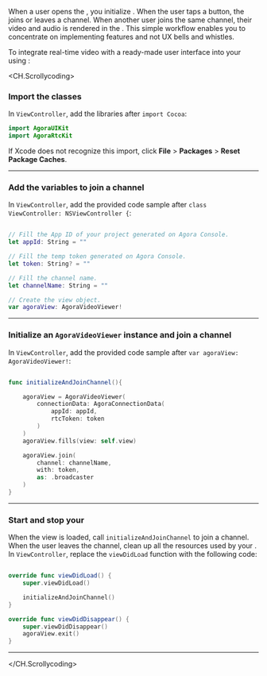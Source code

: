 <PlatformWrapper platform="macos">

When a user opens the <Vpl k="CLIENT" />, you initialize <Vg k="UIK" />. When the user taps a button, the <Vpl k="CLIENT" /> joins or leaves a channel. When another user joins the same channel, their video and audio is rendered in the <Vpl k="CLIENT" />. This simple workflow enables you to concentrate on implementing <Vg k="COMPANY" /> features and not UX bells and whistles.

To integrate real-time video with a ready-made user interface into your <Vpl k="CLIENT" /> using <Vg k="UIK" />:


<CH.Scrollycoding>

### Import the <Vg k="UIK" /> classes

In `ViewController`, add the <Vg k="UIK" /> libraries after `import Cocoa`:

```swift ViewController focus=1:2
import AgoraUIKit
import AgoraRtcKit
```

If Xcode does not recognize this import, click **File** &gt; **Packages** &gt; **Reset Package Caches**.

---

### Add the variables to join a channel

In `ViewController`, add the provided code sample after `class ViewController: NSViewController {`:

```swift ViewController focus=2:12

// Fill the App ID of your project generated on Agora Console.
let appId: String = ""

// Fill the temp token generated on Agora Console.
let token: String? = ""

// Fill the channel name.
let channelName: String = ""

// Create the view object.
var agoraView: AgoraVideoViewer!

```
---

### Initialize an `AgoraVideoViewer` instance and join a channel

In `ViewController`, add the provided code sample after `var agoraView: AgoraVideoViewer!`:

```swift ViewController focus=2:17

func initializeAndJoinChannel(){

    agoraView = AgoraVideoViewer(
        connectionData: AgoraConnectionData(
            appId: appId,
            rtcToken: token
        )
    )
    agoraView.fills(view: self.view)

    agoraView.join(
        channel: channelName,
        with: token,
        as: .broadcaster
    )
}

```

---

### Start and stop your <Vpl k="CLIENT"/>

When the view is loaded, call `initializeAndJoinChannel` to join a channel. When the user leaves the channel, clean up all the resources used by your  <Vpl k="CLIENT"/>.
In `ViewController`, replace the `viewDidLoad` function with the following code:

```swift ViewController focus=2:12

override func viewDidLoad() {
    super.viewDidLoad()

    initializeAndJoinChannel()
}

override func viewDidDisappear() {
    super.viewDidDisappear()
    agoraView.exit()
}

```
---


</CH.Scrollycoding>


</PlatformWrapper>
